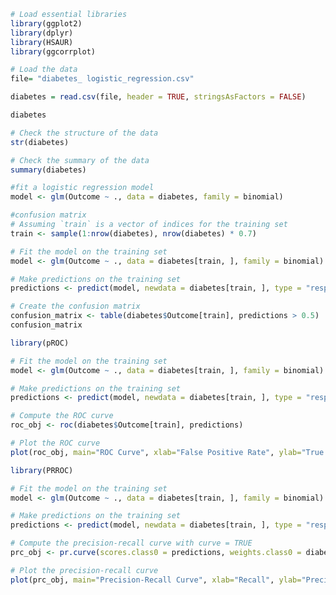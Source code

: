 ```r
# Load essential libraries
library(ggplot2)
library(dplyr)
library(HSAUR)
library(ggcorrplot)
```

```r
# Load the data
file= "diabetes_ logistic_regression.csv"

diabetes = read.csv(file, header = TRUE, stringsAsFactors = FALSE)

diabetes
```

```r
# Check the structure of the data
str(diabetes)
```

```r
# Check the summary of the data
summary(diabetes)
```

```r
#fit a logistic regression model
model <- glm(Outcome ~ ., data = diabetes, family = binomial)
```

```r
#confusion matrix
# Assuming `train` is a vector of indices for the training set
train <- sample(1:nrow(diabetes), nrow(diabetes) * 0.7)

# Fit the model on the training set
model <- glm(Outcome ~ ., data = diabetes[train, ], family = binomial)

# Make predictions on the training set
predictions <- predict(model, newdata = diabetes[train, ], type = "response")

# Create the confusion matrix
confusion_matrix <- table(diabetes$Outcome[train], predictions > 0.5)
confusion_matrix
```

```r
library(pROC)

# Fit the model on the training set
model <- glm(Outcome ~ ., data = diabetes[train, ], family = binomial)

# Make predictions on the training set
predictions <- predict(model, newdata = diabetes[train, ], type = "response")

# Compute the ROC curve
roc_obj <- roc(diabetes$Outcome[train], predictions)

# Plot the ROC curve
plot(roc_obj, main="ROC Curve", xlab="False Positive Rate", ylab="True Positive Rate")
```

```r

library(PRROC)

# Fit the model on the training set
model <- glm(Outcome ~ ., data = diabetes[train, ], family = binomial)

# Make predictions on the training set
predictions <- predict(model, newdata = diabetes[train, ], type = "response")

# Compute the precision-recall curve with curve = TRUE
prc_obj <- pr.curve(scores.class0 = predictions, weights.class0 = diabetes$Outcome[train], curve = TRUE)

# Plot the precision-recall curve
plot(prc_obj, main="Precision-Recall Curve", xlab="Recall", ylab="Precision")
```
